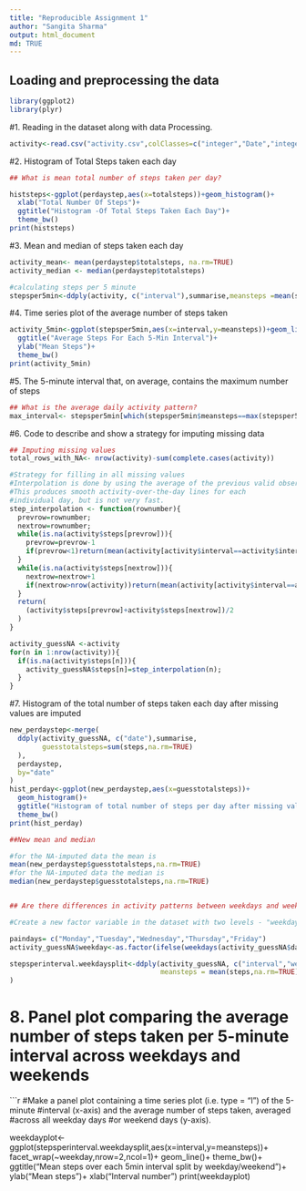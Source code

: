```yaml
---
title: "Reproducible Assignment 1"
author: "Sangita Sharma"
output: html_document
md: TRUE
---
```



## Loading and preprocessing the data
```r
library(ggplot2)
library(plyr)
```
#1. Reading in the dataset along with data Processing.
```r
activity<-read.csv("activity.csv",colClasses=c("integer","Date","integer"))
```

#2. Histogram of Total Steps taken each day
```r
## What is mean total number of steps taken per day?

histsteps<-ggplot(perdaystep,aes(x=totalsteps))+geom_histogram()+
  xlab("Total Number Of Steps")+
  ggtitle("Histogram -Of Total Steps Taken Each Day")+
  theme_bw()
print(histsteps)

```
#3. Mean and median of steps taken each day 
```r
activity_mean<- mean(perdaystep$totalsteps, na.rm=TRUE)
activity_median <- median(perdaystep$totalsteps)

#calculating steps per 5 minute
stepsper5min<-ddply(activity, c("interval"),summarise,meansteps =mean(steps,na.rm=TRUE))
```
#4. Time series plot of the average number of steps taken 
```r
activity_5min<-ggplot(stepsper5min,aes(x=interval,y=meansteps))+geom_line()+
  ggtitle("Average Steps For Each 5-Min Interval")+
  ylab("Mean Steps")+
  theme_bw()
print(activity_5min)


```
#5. The 5-minute interval that, on average, contains the maximum number of steps
```r
## What is the average daily activity pattern?
max_interval<- stepsper5min[which(stepsper5min$meansteps==max(stepsper5min$meansteps)), "interval"]


```
#6. Code to describe and show a strategy for imputing missing data
```r

## Imputing missing values
total_rows_with_NA<- nrow(activity)-sum(complete.cases(activity))

#Strategy for filling in all missing values
#Interpolation is done by using the average of the previous valid observation and the next valid observation, or the average for the relevant 5-min #interval if there is no valid #previous/next observation. 
#This produces smooth activity-over-the-day lines for each 
#individual day, but is not very fast.
step_interpolation <- function(rownumber){
  prevrow=rownumber;
  nextrow=rownumber;
  while(is.na(activity$steps[prevrow])){
    prevrow=prevrow-1
    if(prevrow<1)return(mean(activity[activity$interval==activity$interval[rownumber],"steps"],na.rm=TRUE))
  }
  while(is.na(activity$steps[nextrow])){
    nextrow=nextrow+1
    if(nextrow>nrow(activity))return(mean(activity[activity$interval==activity$interval[rownumber],"steps"],na.rm=TRUE))
  }
  return(
    (activity$steps[prevrow]+activity$steps[nextrow])/2
  )
}

activity_guessNA <-activity
for(n in 1:nrow(activity)){
  if(is.na(activity$steps[n])){
    activity_guessNA$steps[n]=step_interpolation(n);
  }
}

```
#7. Histogram of the total number of steps taken each day after missing values are imputed
```r
new_perdaystep<-merge(
  ddply(activity_guessNA, c("date"),summarise,
        guesstotalsteps=sum(steps,na.rm=TRUE)
  ),
  perdaystep,
  by="date"
)
hist_perday<-ggplot(new_perdaystep,aes(x=guesstotalsteps))+
  geom_histogram()+
  ggtitle("Histogram of total number of steps per day after missing values imputed")+
  theme_bw()
print(hist_perday)

##New mean and median

#for the NA-imputed data the mean is 
mean(new_perdaystep$guesstotalsteps,na.rm=TRUE)
#for the NA-imputed data the median is
median(new_perdaystep$guesstotalsteps,na.rm=TRUE)


## Are there differences in activity patterns between weekdays and weekends?

#Create a new factor variable in the dataset with two levels - "weekday" and "weekend" #indicating whether a given date is a weekday or weekend day.

paindays= c("Monday","Tuesday","Wednesday","Thursday","Friday")
activity_guessNA$weekday<-as.factor(ifelse(weekdays(activity_guessNA$date)%in%paindays,"weekday","weekend"))

stepsperinterval.weekdaysplit<-ddply(activity_guessNA, c("interval","weekday"),summarise,
                                     meansteps = mean(steps,na.rm=TRUE)
)

```
# 8. Panel plot comparing the average number of steps taken per 5-minute interval across weekdays and weekends
```r
#Make a panel plot containing a time series plot (i.e. type = "l") of the 5-minute #interval (x-axis) and the average number of steps taken, averaged #across all weekday days #or weekend days (y-axis).

weekdayplot<-ggplot(stepsperinterval.weekdaysplit,aes(x=interval,y=meansteps))+
  facet_wrap(~weekday,nrow=2,ncol=1)+
  geom_line()+
  theme_bw()+
  ggtitle("Mean steps over each 5min interval split by weekday/weekend")+
  ylab("Mean steps")+
  xlab("Interval number")
print(weekdayplot)